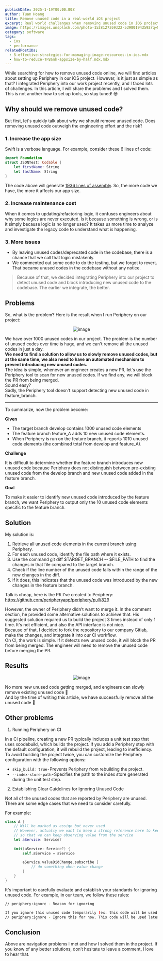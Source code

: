 ```yaml
---
publishDate: 2025-1-19T00:00:00Z
author: Tuan Hoang
title: Remove unused code in a real-world iOS project
excerpt: Real world challanges when removing unused code in iOS project
image: https://images.unsplash.com/photo-1528127269322-539801943592?q=80&w=2070&auto=format&fit=crop&ixlib=rb-4.0.3&ixid=M3wxMjA3fDB8MHxwaG90by1wYWdlfHx8fGVufDB8fHx8fA%3D%3D
category: software
tags:
  - ios
  - performance
relatedPostIDs: 
  - 5-effective-strategies-for-managing-image-resources-in-ios.mdx
  - how-to-reduce-TPBank-appsize-by-half.mdx.mdx
---
```



While searching for how to remove unused code online, we will find articles about setting up Periphery in our iOS project. However, is it just as simple as that?
I integrated Periphery into our work project recently, and I faced lots of challenges. In this article, I will share the problems and I solved them.
This is not another how to set up tools, so stay tuned! 😎

## Why should we remove unused code?

But first, let's quickly talk about why we should remove unused code. Does removing unused code outweigh the engineering effort and the risk?

### 1. Increase the app size

Swift is a verbose language. For example, consider these 6 lines of code:

```swift
import Foundation
struct JSONTest: Codable {
    let firstName: String
    let lastName: String
}
```

The code above will generate [1936 lines of assembly](https://godbolt.org/z/csna1zTqa). So, the more code we have, the more it affects our app size.

### 2. Increase maintenance cost

When it comes to updating/refactoring logic, it confuses engineers about why some logics are never executed. Is it because something is wrong, or is it simply because logic is no longer used?
It takes us more time to analyze and investigate the legacy code to understand what is happening.

### 3. More issues

- By leaving unused codes/deprecated code in the codebase, there is a chance that we call that logic mistakenly.
- We commented out some code to do the testing, but we forgot to revert. That became unused codes in the codebase without any notice.

> Because of that, we decided integrating Periphery into our project to detect unused code and block introducing new unused code to the codebase. 
> The earlier we integrate, the better.

## Problems 

So, what is the problem? Here is the result when I run Periphery on our project:

<p align="center">
    <img src={problem.src} alt="image" style={{ width: '50%', height: 'auto' }} />
</p>

We have over 1000 unused codes in our project. The problem is the number of unused codes over time is huge, and we can't remove all the unused codes in just a day.    
**We need to find a solution to allow us to slowly remove unused codes, but at the same time, we also need to have an automated mechanism to prevent introducing new unused codes.**   
The idea is simple, whenever an engineer creates a new PR, let's use the Periphery tool to scan for new unused codes. If we find any, we will block the PR from being merged.   
Sound easy?   
Sadly, the Periphery tool doesn't support detecting new unused code in feature_branch.

---

To summarize, now the problem become:   

**Given**    
- The target branch develop contains 1000 unused code elements
- The feature branch feature_A adds 10 new unused code elements.
- When Periphery is run on the feature branch, it reports 1010 unused code elements (the combined total from develop and feature_A).

**Challenge**  

It is difficult to determine whether the feature branch introduces new unused code because Periphery does not distinguish between pre-existing unused code from the develop branch and new unused code added in the feature branch.

**Goal**

To make it easier to identify new unused code introduced by the feature branch, we want Periphery to output only the 10 unused code elements specific to the feature branch.

## Solution

My solution is:    

1. Retrieve all unused code elements in the current branch using Periphery.   
2. For each unused code, identify the file path where it exists.    
3. Use the command git diff $TARGET_BRANCH -- $FILE_PATH to find the changes in that file compared to the target branch.    
4. Check if the line number of the unused code falls within the range of the new changes in the diff.    
5. If it does, this indicates that the unused code was introduced by the new changes in the feature branch.    

Talk is cheap, here is the PR I've created to Periphery: https://github.com/peripheryapp/periphery/pull/829

However, the owner of Periphery didn't want to merge it. In the comment section, he provided some alternative solutions to achieve that. His suggested solution required us to build the project 3 times instead of only 1 time. It's not efficient, and also the API interface is not nice.    
Because of that, I decided to fork the repository to our company Gitlab, make the changes, and integrate it into our CI workflow.    
On CI, the work is simple. If it detects new unused code, it will block the PR from being merged. The engineer will need to remove the unused code before merging the PR.    

## Results

<p align="center">
    <img src={output.src} alt="image" style={{ width: '50%', height: 'auto' }} />
</p>

No more new unused code getting merged, and engineers can slowly remove existing unused code 🥳    
And by the time of writing this article, we have successfully remove all the unused code 🚀

## Other problems

1. Running Periphery on CI

In a CI pipeline, creating a new PR typically includes a unit test step that uses xcodebuild, which builds the project. If you add a Periphery step with the default configuration, it will rebuild the project, leading to inefficiency.   
To avoid building the project twice, you can customize the Periphery configuration with the following options:    

- `skip_build: true` - Prevents Periphery from rebuilding the project.
- `--index-store-path` - Specifies the path to the index store generated during the unit test step.

2. Establishing Clear Guidelines for Ignoring Unused Code

Not all of the unused codes that are reported by Periphery are unused. There are some edge cases that we need to consider carefully.    

For example:

```swift
class A {
    // Will be marked as assign but never used
    // However, actually we want to keep a strong reference here to keep the service alive, 
    // so that we can keep observing value from the service
    let aService: Service? 
    
    init(aService: Service?) {
        self.aService = aService
        
        aService.valueDidChange.subscribe {
            // do something when value change
        }
    }
}
```

It's important to carefully evaluate and establish your standards for ignoring unused code. For example, in our team, we follow these rules:

```bash
// periphery:ignore - Reason for ignoring

If you ignore this unused code temporarily (ex: this code will be used later), then please add both the reason and your name here. You will be the owner of this unused code, and you will have the responsibility to maintain it
// periphery:ignore - Ignore this for now. This code will be used later - Eric
```

## Conclusion

Above are navigation problems I met and how I solved them in the project. If you know of any better solutions, don’t hesitate to leave a comment, I love to hear that.